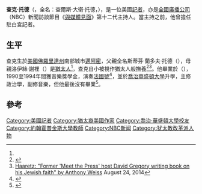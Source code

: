 {{Infobox person
| name        = 查克·托德
| image       = Chuck Todd.jpg
| caption     = 
| birthname   = Charles David Todd
| birth_date  = {{Birth date and age|1972|04|08}}
| birth_place = [[邁阿密|邁阿密]]<ref name="#1">{{cite web |url=http://familytreemaker.genealogy.com/users/b/e/r/Dorothy-B-Bernstein-FL/WEBSITE-0001/UHP-0010.html |title=Charles David Todd (b. 08 Apr 1972) |publisher=Familytreemaker.genealogy.com |accessdate=2013-11-30 |archive-date=2015-02-24 |archive-url=https://web.archive.org/web/20150224043823/http://familytreemaker.genealogy.com/users/b/e/r/Dorothy-B-Bernstein-FL/WEBSITE-0001/UHP-0010.html |dead-url=no }}</ref>
| education   = [[喬治華盛頓大學|喬治華盛頓大學]]
| occupation  = 《[[與媒體見面|與媒體見面]]》主持人、NBC新聞政治主任 <br>[[約翰霍普金斯大學|約翰霍普金斯大學]]兼職教授
| spouse      = Kristian Denny Todd
| religion    = [[猶太教改革派|猶太教改革派]]
| children    = Margaret Todd<br> Harrison Todd
| URL         = {{url|http://www.msnbc.msn.com/id/17814579/}}
}}
'''查克·托德'''（{{lang-en|'''Chuck Todd'''}}，全名：查爾斯·大衛·托德，{{bd|1972年|4月8日}}），是一位美國[[記者|記者]]，亦是[[全國廣播公司|全國廣播公司]]（NBC）新聞訪談節目《[[與媒體見面|與媒體見面]]》第十二代主持人。當主持之前，他曾擔任駐白宮記者。

==生平==
查克生於[[美國|美國]][[佛羅里達州|佛羅里達州]]南部城市[[邁阿密|邁阿密]]，父親全名斯蒂芬·蘭多夫·托德（{{lang|en|Stephen Randolph Todd}}），母親洛伊絲·謝裡（{{lang|en|Lois Cheri}}）是[[猶太人|猶太人]]<ref name="#1"/>，查克自小被視作猶太人般撫養<ref>{{cite web |last=Bloom |first=Nate |url=http://www.interfaithfamily.com/arts_and_entertainment/popular_culture/Interfaith_Celebrities_Nate_Silver_Another_Bond_and_Happy_Endings.shtml |title=Interfaith Celebrities: Nate Silver, Another Bond, and Happy End |publisher=InterfaithFamily |date=2012-11-13 |accessdate=2013-08-17 |archive-date=2012-11-21 |archive-url=https://web.archive.org/web/20121121022651/http://www.interfaithfamily.com/arts_and_entertainment/popular_culture/Interfaith_Celebrities_Nate_Silver_Another_Bond_and_Happy_Endings.shtml |dead-url=no }}</ref><ref>[http://www.haaretz.com/jewish-world/jewish-world-news/1.612266 Haaretz: "Former 'Meet the Press' host David Gregory writing book on his Jewish faith" by Anthony Weiss] {{Wayback|url=http://www.haaretz.com/jewish-world/jewish-world-news/1.612266 |date=20150924161717 }} August 24, 2014</ref>。他畢業於{{link-en|邁阿密基利安高中|iami Killian Senior High School}}（{{lang|en|Miami Killian Senior High School}}），1990至1994年間獲音樂獎學金，演奏[[法國號|法國號]]<ref>{{cite news|last=Lipman|first=Joanne|title=Is Music the Key to Success?|url=http://www.nytimes.com/2013/10/13/opinion/sunday/is-music-the-key-to-success.html|accessdate=14 October 2013|newspaper=New York Times|archive-date=2021-03-20|archive-url=https://web.archive.org/web/20210320204421/https://www.nytimes.com/2013/10/13/opinion/sunday/is-music-the-key-to-success.html|dead-url=no}}</ref>，並於[[喬治華盛頓大學|喬治華盛頓大學]]升學，主修政治學，副修音樂，但他最後沒有畢業<ref>{{cite web|title=GWU Non-degree Alumni|url=http://alumni.gwu.edu/prominent-alumni-school-non-degree-students|accessdate=1 September 2014|archive-date=2016-05-17|archive-url=https://web.archive.org/web/20160517093355/https://alumni.gwu.edu/prominent-alumni-school-non-degree-students|dead-url=yes}}</ref>。

==參考==
{{reflist}}

{{Authority control}}

{{DEFAULTSORT:Todd, Chuck}}
[[Category:美國記者|Category:美國記者]]
[[Category:猶太裔美國作家|Category:猶太裔美國作家]]
[[Category:喬治·華盛頓大學校友|Category:喬治·華盛頓大學校友]]
[[Category:約翰霍普金斯大學教師|Category:約翰霍普金斯大學教師]]
[[Category:NBC新闻|Category:NBC新闻]]
[[Category:犹太教改革派人物|Category:犹太教改革派人物]]